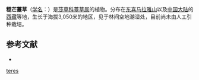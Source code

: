 {{Speciesbox
| name = 糙芒薹草
| status = 
| status_system = 
| image =
| genus = Carex
| species = teres
| authority = Boott
}}

'''糙芒薹草'''（[[学名|学名]]：{{lang|la|''Carex teres''}}）是[[莎草科|莎草科]][[薹草属|薹草属]]的植物。分布在[[东喜马拉雅山|东喜马拉雅山]]以及[[中国大陆|中国大陆]]的[[西藏|西藏]]等地，生长于海拔3,050米的地区，见于林间空地潮湿处，目前尚未由人工引种栽培。

== 参考文献 ==
<div class="references-small">
* {{cite web| url =http://www.bioinfo.cn/db05/KmzwSpecies.php?action=view&id=6818| title =糙芒薹草| work =《中国高等植物数据库全库》| publisher =中国科学院微生物研究所| author =昆明植物研究所| accessdate =2009-02-24| deadurl =yes| archiveurl =https://web.archive.org/web/20160305034413/http://www.bioinfo.cn/db05/KmzwSpecies.php?action=view&id=6818| archivedate =2016-03-05}}
</div>
{{Taxonbar|from=Q15227188}}

{{DEFAULTSORT:Carex teres}}
[[Category:薹草属|teres]]


{{Carex-stub}}